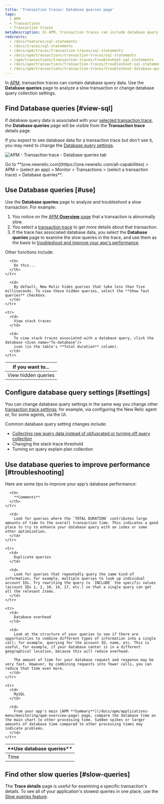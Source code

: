 ```yaml
---
title: 'Transaction traces: Database queries page'
tags:
  - APM
  - Transactions
  - Transaction traces
metaDescription: In APM, transaction traces can include database query data, which gives you deeper insight into performance issues.
redirects:
  - /docs/features/sql-statements
  - /docs/traces/sql-statements
  - /docs/apm/traces/transaction-traces/sql-statements
  - /docs/apm/transactions/transaction-traces/sql-statements
  - /apm/transactions/transaction-traces/troubleshoot-sql-statements
  - /docs/apm/transactions/transaction-traces/troubleshoot-sql-statements
  - /docs/apm/transactions/transaction-traces/troubleshoot-database-queries
---
```



In [APM](/docs/apm/new-relic-apm/getting-started/welcome-new-relic-apm), transaction traces can contain database query data. Use the **Database queries** page to analyze a slow transaction or change database query collection settings.

## Find Database queries [#view-sql]

If database query data is associated with your [selected transaction trace](/docs/apm/transactions/transaction-traces/transaction-traces#find-view), the **Database queries** page will be visible from the **Transaction trace** details page.

If you expect to see database data for a transaction trace but don't see it, you may need to change the [Database query settings](#settings).

<img
  title="APM-transaction-trace-database-queries.png"
  alt="APM - Transaction trace - Database queries tab"
  src={apmTransactionTraceDbQuery}
/>

<figcaption>
  Go to **[one.newrelic.com](https://one.newrelic.com/all-capabilities) > APM > (select an app) > Monitor > Transactions > (select a transaction trace) > Database queries**.
</figcaption>

## Use Database queries [#use]

Use the **Database queries** page to analyze and troubleshoot a slow transaction. For example:

1. You notice on the [APM **Overview** page](/docs/apm/applications-menu/monitoring/apm-overview-page) that a transaction is abnormally slow.
2. You select a [transaction trace](/docs/apm/transactions/transaction-traces/transaction-traces) to get more details about that transaction.
3. If the trace has associated database data, you select the **Database queries** page to examine the slow queries in the trace, and use them as the basis to [troubleshoot and improve your app's performance](#troubleshooting).

Other functions include:

<table>
  <thead>
    <tr>
      <th style={{ width: "200px" }}>
        If you want to...
      </th>

      <th>
        Do this...
      </th>
    </tr>
  </thead>

  <tbody>
    <tr>
      <td>
        View hidden queries
      </td>

      <td>
        By default, New Relic hides queries that take less than five milliseconds. To view these hidden queries, select the **Show fast queries** checkbox.
      </td>
    </tr>

    <tr>
      <td>
        View stack traces
      </td>

      <td>
        To view stack traces associated with a database query, click the database <Icon name="fe-database"/>
        icon (in the table's **Total duration** column).
      </td>
    </tr>
  </tbody>
</table>

## Configure database query settings [#settings]

You can change database query settings in the same way you change other [transaction trace settings](/docs/apm/transactions/transaction-traces/configure-transaction-traces); for example, via configuring the New Relic agent or, for some agents, via the UI.

Common database query setting changes include:

* [Collecting raw query data instead of obfuscated or turning off query collection](/docs/apm/transactions/transaction-traces/configure-transaction-traces#record-sql)
* Changing the stack trace threshold
* Turning on query explain plan collection

## Use database queries to improve performance [#troubleshooting]

Here are some tips to improve your app's database performance:

<table>
  <thead>
    <tr>
      <th style={{ width: "200px" }}>
        **Use database queries**
      </th>

      <th>
        **Comments**
      </th>
    </tr>
  </thead>

  <tbody>
    <tr>
      <td>
        Time
      </td>

      <td>
        Look for queries where the `TOTAL DURATION` contributes large amounts of time to the overall transaction time. This indicates a good place to try to enhance your database query with an index or some other optimization.
      </td>
    </tr>

    <tr>
      <td>
        Duplicate queries
      </td>

      <td>
        Look for queries that repeatedly query the same kind of information; for example, multiple queries to look up individual account IDs. Try rewriting the query to `INCLUDE` the specific values (account IDs 1, 2, 10, 14, 17, etc.) so that a single query can get all the relevant items.
      </td>
    </tr>

    <tr>
      <td>
        Database overhead
      </td>

      <td>
        Look at the structure of your queries to see if there are opportunities to combine different types of information into a single call; for example, querying for the account ID, name, etc. This is useful, for example, if your database center is in a different geographical location, because this will reduce overhead.

        The amount of time for your database request and response may be very fast. However, by combining requests into fewer calls, you can reduce that time even more.
      </td>
    </tr>

    <tr>
      <td>
        MySQL
      </td>

      <td>
        From your app's main [APM **Summary**](/docs/apm/applications-menu/monitoring/apm-overview-page) page, compare the database time on the main chart to other processing time. Sudden spikes or larger amounts of database time compared to other processing times may indicate problems.
      </td>
    </tr>
  </tbody>
</table>

## Find other slow queries [#slow-queries]

The **Trace details** page is useful for examining a specific transaction's details. To see all of your application's slowest queries in one place, use the [Slow queries feature](/docs/apm/applications-menu/monitoring/viewing-slow-query-details).
